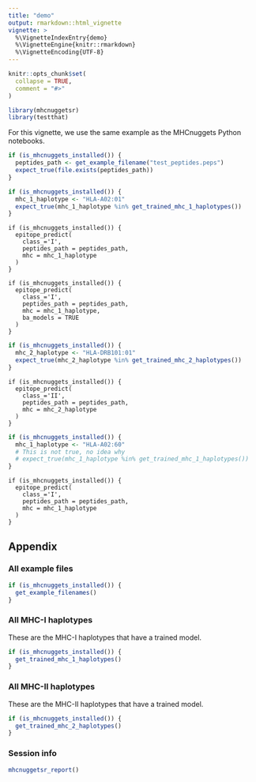 ```yaml
---
title: "demo"
output: rmarkdown::html_vignette
vignette: >
  %\VignetteIndexEntry{demo}
  %\VignetteEngine{knitr::rmarkdown}
  %\VignetteEncoding{UTF-8}
---
```


```r
knitr::opts_chunk$set(
  collapse = TRUE,
  comment = "#>"
)
```

```r
library(mhcnuggetsr)
library(testthat)
```

For this vignette, we use the same example as the MHCnuggets
Python notebooks.

```r
if (is_mhcnuggets_installed()) {
  peptides_path <- get_example_filename("test_peptides.peps")
  expect_true(file.exists(peptides_path))
}
```

```r
if (is_mhcnuggets_installed()) {
  mhc_1_haplotype <- "HLA-A02:01"
  expect_true(mhc_1_haplotype %in% get_trained_mhc_1_haplotypes())
}
```

```
if (is_mhcnuggets_installed()) {
  epitope_predict(
    class_='I',
    peptides_path = peptides_path, 
    mhc = mhc_1_haplotype
  )
}
```



```
if (is_mhcnuggets_installed()) {
  epitope_predict(
    class_='I',
    peptides_path = peptides_path, 
    mhc = mhc_1_haplotype, 
    ba_models = TRUE
  )
}
```

```r
if (is_mhcnuggets_installed()) {
  mhc_2_haplotype <- "HLA-DRB101:01"
  expect_true(mhc_2_haplotype %in% get_trained_mhc_2_haplotypes())
}
```

```
if (is_mhcnuggets_installed()) {
  epitope_predict(
    class_='II',
    peptides_path = peptides_path, 
    mhc = mhc_2_haplotype
  )
}
```

```r
if (is_mhcnuggets_installed()) {
  mhc_1_haplotype <- "HLA-A02:60"
  # This is not true, no idea why
  # expect_true(mhc_1_haplotype %in% get_trained_mhc_1_haplotypes())
}
```

```
if (is_mhcnuggets_installed()) {
  epitope_predict(
    class_='I',
    peptides_path = peptides_path, 
    mhc = mhc_1_haplotype
  )
}
```

## Appendix

### All example files

```r
if (is_mhcnuggets_installed()) {
  get_example_filenames()
}
```

### All MHC-I haplotypes

These are the MHC-I haplotypes that have a trained model.

```r
if (is_mhcnuggets_installed()) {
  get_trained_mhc_1_haplotypes()
}
```

### All MHC-II haplotypes

These are the MHC-II haplotypes that have a trained model.

```r
if (is_mhcnuggets_installed()) {
  get_trained_mhc_2_haplotypes()
}
```

### Session info
```r
mhcnuggetsr_report()
```
